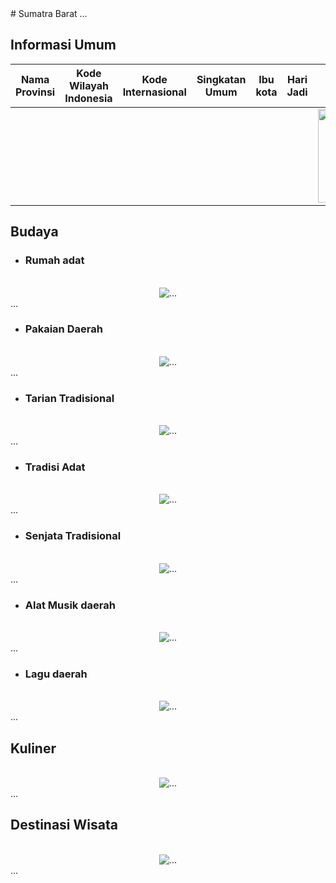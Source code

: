 <div align="justify">
   # Sumatra Barat
   ...

   ## Informasi Umum
   | Nama Provinsi | Kode Wilayah Indonesia | Kode Internasional | Singkatan Umum | Ibu kota | Hari Jadi | Lambang                                                              |
   |---------------|------------------------|--------------------|----------------|----------|-----------|----------------------------------------------------------------------|
   |               |                        |                    |                |          |           | <div align="center"><img alt="Lambang" width="150" src="..."/></div> |

   ## Budaya

   - ### Rumah adat
   <br/>
   <div align="center"><img alt="..." src="..."/></div>
   ...
   
   - ### Pakaian Daerah
   <br/>
   <div align="center"><img alt="..." src="..."/></div>
   ...
   
   - ### Tarian Tradisional
   <br/>
   <div align="center"><img alt="..." src="..."/></div>
   ...
   
   - ### Tradisi Adat
   <br/>
   <div align="center"><img alt="..." src="..."/></div>
   ...
   
   - ### Senjata Tradisional
   <br/>
   <div align="center"><img alt="..." src="..."/></div>
   ...
   
   - ### Alat Musik daerah
   <br/>
   <div align="center"><img alt="..." src="..."/></div>
   ...
   
   - ### Lagu daerah
   <br/>
   <div align="center"><img alt="..." src="..."/></div>
   ...
   
   ## Kuliner
   <br/>
   <div align="center"><img alt="..." src="..."/></div>
   ...

   ## Destinasi Wisata
   <br/>
   <div align="center"><img alt="..." src="..."/></div>
   ...
</div>